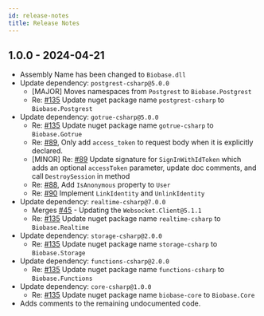 ```yaml
---
id: release-notes
title: Release Notes
---
```


## 1.0.0 - 2024-04-21

- Assembly Name has been changed to `Biobase.dll`
- Update dependency: `postgrest-csharp@5.0.0`
  - [MAJOR] Moves namespaces from `Postgrest` to `Biobase.Postgrest`
  - Re: [#135](https://github.com/biobase-community/biobase-csharp/issues/135) Update nuget package
    name `postgrest-csharp` to `Biobase.Postgrest`
- Update dependency: `gotrue-csharp@5.0.0`
  - Re: [#135](biobase-community/biobase-csharp#135) Update nuget package name `gotrue-csharp` to `Biobase.Gotrue`
  - Re: [#89](https://github.com/biobase-community/gotrue-csharp/issues/89), Only add `access_token` to request body
    when it is explicitly declared.
  - [MINOR] Re: [#89](https://github.com/biobase-community/gotrue-csharp/issues/89) Update signature
    for `SignInWithIdToken` which adds an optional `accessToken` parameter, update doc comments, and
    call `DestroySession` in method
  - Re: [#88](https://github.com/biobase-community/gotrue-csharp/issues/88), Add `IsAnonymous` property to `User`
  - Re: [#90](https://github.com/biobase-community/gotrue-csharp/issues/90) Implement `LinkIdentity`
    and `UnlinkIdentity`
- Update dependency: `realtime-csharp@7.0.0`
  - Merges [#45](https://github.com/biobase-community/realtime-csharp/pull/45) - Updating
    the `Websocket.Client@5.1.1`
  - Re: [#135](https://github.com/biobase-community/biobase-csharp/issues/135) Update nuget package
    name `realtime-csharp` to `Biobase.Realtime`
- Update dependency: `storage-csharp@2.0.0`
  - Re: [#135](https://github.com/biobase-community/biobase-csharp/issues/135) Update nuget package
    name `storage-csharp` to `Biobase.Storage`
- Update dependency: `functions-csharp@2.0.0`
  - Re: [#135](https://github.com/biobase-community/biobase-csharp/issues/135) Update nuget package
    name `functions-csharp` to `Biobase.Functions`
- Update dependency: `core-csharp@1.0.0`
  - Re: [#135](https://github.com/biobase-community/biobase-csharp/issues/135) Update nuget package
    name `biobase-core`
    to `Biobase.Core`
- Adds comments to the remaining undocumented code.
